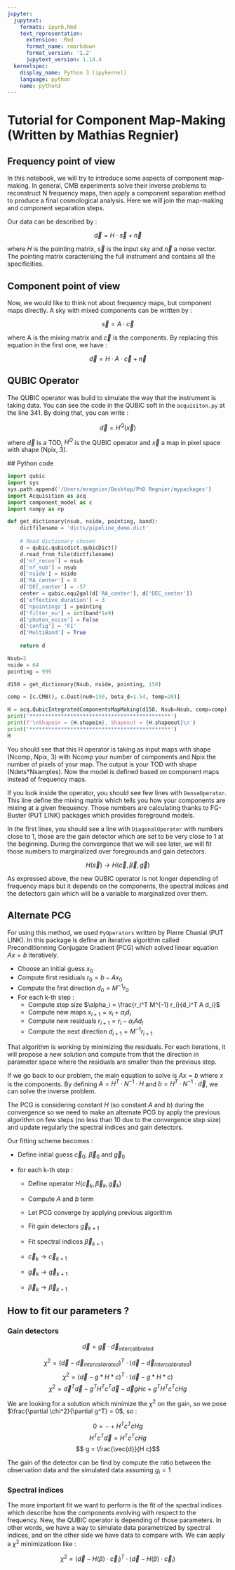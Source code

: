 ```yaml
---
jupyter:
  jupytext:
    formats: ipynb,Rmd
    text_representation:
      extension: .Rmd
      format_name: rmarkdown
      format_version: '1.2'
      jupytext_version: 1.14.4
  kernelspec:
    display_name: Python 3 (ipykernel)
    language: python
    name: python3
---
```


# Tutorial for Component Map-Making (Written by Mathias Regnier)


## Frequency point of view


In this notebook, we will try to introduce some aspects of component map-making. In general, CMB experiments solve their inverse problems to reconstruct N frequency maps, then apply a component separation method to produce a final cosmological analysis. Here we will join the map-making and component separation steps.

Our data can be described by : 

$$\vec{d} = H \cdot \vec{s} + \vec{n}$$

where $H$ is the pointing matrix, $\vec{s}$ is the input sky and $\vec{n}$ a noise vector. The pointing matrix caracterising the full instrument and contains all the specificities. 


## Component point of view


Now, we would like to think not about frequency maps, but component maps directly. A sky with mixed components can be written by :

$$\vec{s} = A \cdot \vec{c}$$

where A is the mixing matrix and $\vec{c}$ is the components. By replacing this equation in the first one, we have :

$$\vec{d} = H \cdot A \cdot \vec{c} + \vec{n}$$


## QUBIC Operator


The QUBIC operator was build to simulate the way that the instrument is taking data. You can see the code in the QUBIC soft in the `acquisiton.py` at the line 341. By doing that, you can write :

$$\vec{d} = H^{Q} (\vec{x})$$

where $\vec{d}$ is a TOD, $H^{Q}$ is the QUBIC operator and $\vec{x}$ a map in pixel space with shape (Npix, 3). 


## Python code

```python
import qubic
import sys
sys.path.append('/Users/mregnier/Desktop/PhD Regnier/mypackages')
import Acquisition as acq
import component_model as c
import numpy as np

def get_dictionary(nsub, nside, pointing, band):
    dictfilename = 'dicts/pipeline_demo.dict'
    
    # Read dictionary chosen
    d = qubic.qubicdict.qubicDict()
    d.read_from_file(dictfilename)
    d['nf_recon'] = nsub
    d['nf_sub'] = nsub
    d['nside'] = nside
    d['RA_center'] = 0
    d['DEC_center'] = -57
    center = qubic.equ2gal(d['RA_center'], d['DEC_center'])
    d['effective_duration'] = 3
    d['npointings'] = pointing
    d['filter_nu'] = int(band*1e9)
    d['photon_noise'] = False
    d['config'] = 'FI'
    d['MultiBand'] = True
    
    return d

Nsub=2
nside = 64
pointing = 999

d150 = get_dictionary(Nsub, nside, pointing, 150)
```

```python
comp = [c.CMB(), c.Dust(nu0=150, beta_d=1.54, temp=20)]

H = acq.QubicIntegratedComponentsMapMaking(d150, Nsub=Nsub, comp=comp).get_operator(np.array([]), convolution=False)
print('*********************************************')
print(f'\nShapein = {H.shapein}, Shapeout = {H.shapeout}\n')
print('*********************************************')
H
```

You should see that this H operator is taking as input maps with shape (Ncomp, Npix, 3) with Ncomp your number of components and Npix the number of pixels of your map. The output is your TOD with shape (Ndets*Nsamples). Now the model is defined based on component maps instead of frequency maps. 

If you look inside the operator, you should see few lines with `DenseOperator`. This line define the mixing matrix  which tells you how your components are mixing at a given frequency. Those numbers are calculating thanks to FG-Buster (PUT LINK) packages which provides foreground models.

In the first lines, you should see a line with `DiagonalOperator` with numbers close to 1, those are the gain detector which are set to be very close to 1 at the beginning. During the convergence that we will see later, we will fit those numbers to marginalized over foregrounds and gain detectors.

$$H(\vec{s}) \longrightarrow H(\vec{c}, \vec{\beta}, \vec{g})$$

As expressed above, the new QUBIC operator is not longer depending of frequency maps but it depends on the components, the spectral indices and the detectors gain which will be a variable to marginalized over them.


## Alternate PCG


For using this method, we used `PyOperators` written by Pierre Chanial (PUT LINK). In this package is define an iterative algorithm called Preconditionning Conjugate Gradient (PCG) which solved linear equation $A x = b$ iteratively. 

+ Choose an initial guess $x_0$
+ Compute first residuals $r_0 = b - A x_0$
+ Compute the first direction $d_0 = M^{-1} r_0$
+ For each k-th step :
    + Compute step size $\alpha_i = \frac{r_i^T M^{-1} r_i}{d_i^T A d_i}$
    + Compute new maps $x_{i+1} = x_i + \alpha_i d_i$
    + Compute new residuals $r_{i+1} = r_i - \alpha_i A d_i$
    + Compute the next direction $d_{i+1} = M^{-1} r_{i+1}$
    
That algorithm is working by minimizing the residuals. For each iterations, it will propose a new solution and compute from that the direction in parameter space where the residuals are smaller than the previous step.

If we go back to our problem, the main equation to solve is $A x = b$ where $x$ is the components. By defining $A = H^T \cdot N^{-1} \cdot H$ and $b = H^T \cdot N^{-1} \cdot \vec{d}$, we can solve the inverse problem.

The PCG is considering constant $H$ (so constant $A$ and $b$) during the convergence so we need to make an alternate PCG by apply the previous algorithm on few steps (no less than 10 due to the convergence step size) and update regularly the spectral indices and gain detectors. 

Our fitting scheme becomes :

+ Define initial guess $\vec{c}_0$, $\vec{\beta}_0$ and $\vec{g}_0$

+ for each k-th step :
    + Define operator $H(\vec{c}_k, \vec{\beta}_k, \vec{g}_k)$
    + Compute $A$ and $b$ term
    + Let PCG converge by applying previous algorithm
    + Fit gain detectors $\vec{g}_{k+1}$
    + Fit spectral indices $\vec{\beta}_{k+1}$
    
    + $\vec{c}_{k} \rightarrow \vec{c}_{k+1}$
    + $\vec{g}_{k} \rightarrow \vec{g}_{k+1}$
    + $\vec{\beta}_{k} \rightarrow \vec{\beta}_{k+1}$

<!-- #region -->
## How to fit our parameters ?

### Gain detectors 

$$\vec{d} = \vec{g} \cdot \vec{d}_{\text{intercalibrated}}$$



$$\chi^2 = (\vec{d} - \vec{d}_{intercalibrated})^T \cdot (\vec{d} - \vec{d}_{intercalibrated})$$
$$\chi^2 = (\vec{d} - g * H * c )^T \cdot (\vec{d} - g * H * c )$$
$$\chi^2 = \vec{d}^T \vec{d} - g^T H^T c^T \vec{d} - \vec{d} g H c + g^T H^T c^T c H g$$
<!-- #endregion -->

We are looking for a solution which minimize the $\chi^2$ on the gain, so we pose $\frac{\partial \chi^2}{\partial g^T} = 0$, so :


$$0 = -  + H^T c^T c H g$$
$$H^T c^T \vec{d} = H^T c^T c H g$$
$$ g = \frac{\vec{d}}{H c}$$

The gain of the detector can be find by compute the ratio between the observation data and the simulated data assuming $g_i = 1$


### Spectral indices

The more important fit we want to perform is the fit of the spectral indices which describe how the components evolving with respect to the frequency. New, the QUBIC operator is depending of those parameters. In other words, we have a way to simulate data parametrized by spectral indices, and on the other side we have data to compare with. We can apply a $\chi^2$ minimizatioon like :

$$\chi^2 = (\vec{d} - H(\beta) \cdot \vec{c}_i)^T \cdot (\vec{d} - H(\beta) \cdot \vec{c}_i)$$

```python

```

```python

```

```python

```

```python

```
